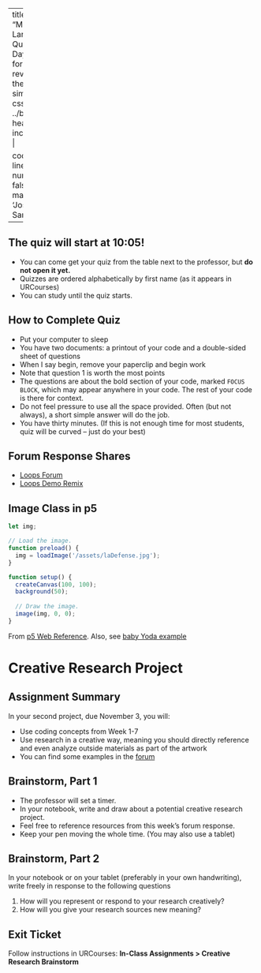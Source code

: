 
---
title: "Math + Language Quiz Day"
format:
  revealjs:
    theme: 
      - simple
    css: ../bl.css
    header-includes: |
      <link rel="preconnect" href="https://fonts.googleapis.com">
      <link rel="preconnect" href="https://fonts.gstatic.com" crossorigin>
      <link href="https://fonts.googleapis.com/css2?family=Josefin+Sans:ital,wght@0,100..700;1,100..700&display=swap" rel="stylesheet">

code-line-numbers: false
mainfont: 'Josefin Sans'
---

## The quiz will start at 10:05!
* You can come get your quiz from the table next to the professor, but **do not open it yet.**
* Quizzes are ordered alphabetically by first name (as it appears in URCourses) 
* You can study until the quiz starts. 


## How to Complete Quiz {.smaller}

* Put your computer to sleep
* You have two documents: a printout of your code and a double-sided sheet of questions
* When I say begin, remove your paperclip and begin work
* Note that question 1 is worth the most points
* The questions are about the bold section of your code, marked `FOCUS BLOCK`, which may appear anywhere in your code. The rest of your code is there for context.
* Do not feel pressure to use all the space provided. Often (but not always), a short simple answer will do the job. 
* You have thirty minutes. (If this is not enough time for most students, quiz will be curved -- just do your best) 

## Forum Response Shares

- [Loops Forum](https://urcourses.uregina.ca/mod/forum/discuss.php?d=1231164)
- [Loops Demo Remix](https://urcourses.uregina.ca/mod/forum/view.php?id=3123521)

## Image Class in p5

```javascript
let img;

// Load the image.
function preload() {
  img = loadImage('/assets/laDefense.jpg');
}

function setup() {
  createCanvas(100, 100);
  background(50);
  
  // Draw the image.
  image(img, 0, 0);
}
``` 

From [p5 Web Reference](https://p5js.org/reference/p5/image/). Also, see [baby Yoda example](https://editor.p5js.org/howshekilledit/sketches/C7k76Dj1R)


# Creative Research Project

## Assignment Summary 

In your second project, due November 3, you will:

* Use coding concepts from Week 1-7
* Use research in a creative way, meaning you should directly reference and even analyze outside materials as part of the artwork 
* You can find some examples in the [forum](https://urcourses.uregina.ca/mod/forum/discuss.php?d=1231167)

## Brainstorm, Part 1

* The professor will set a timer. 
* In your notebook, write and draw about a potential creative research project. 
* Feel free to reference resources from this week's forum response. 
* Keep your pen moving the whole time. (You may also use a tablet)

## Brainstorm, Part 2

In your notebook or on your tablet (preferably in your own handwriting), write freely in response to the following questions

1) How will you represent or respond to your research creatively?
2) How will you give your research sources new meaning? 


## Exit Ticket

Follow instructions in URCourses: **In-Class Assignments > Creative Research Brainstorm**




